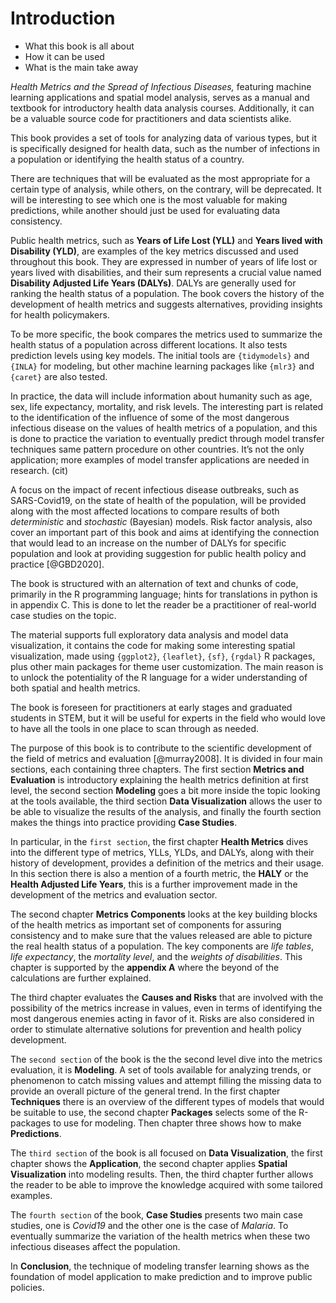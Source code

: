 # Introduction {#sec-intro .unnumbered}


::: {.callout}
-   What this book is all about
-   How it can be used
-   What is the main take away
:::

*Health Metrics and the Spread of Infectious Diseases,* featuring machine learning applications and spatial model analysis, serves as a manual and textbook for introductory health data analysis courses. Additionally, it can be a valuable source code for practitioners and data scientists alike.

This book provides a set of tools for analyzing data of various types, but it is specifically designed for health data, such as the number of infections in a population or identifying the health status of a country.

There are techniques that will be evaluated as the most appropriate for a certain type of analysis, while others, on the contrary, will be deprecated. It will be interesting to see which one is the most valuable for making predictions, while another should just be used for evaluating data consistency.

Public health metrics, such as **Years of Life Lost (YLL)** and **Years lived with Disability (YLD)**, are examples of the key metrics discussed and used throughout this book. They are expressed in number of years of life lost or years lived with disabilities, and their sum represents a crucial value named **Disability Adjusted Life Years (DALYs)**. DALYs are generally used for ranking the health status of a population. The book covers the history of the development of health metrics and suggests alternatives, providing insights for health policymakers.

To be more specific, the book compares the metrics used to summarize the health status of a population across different locations. It also tests prediction levels using key models. The initial tools are `{tidymodels}` and `{INLA}` for modeling, but other machine learning packages like `{mlr3}` and `{caret}` are also tested.

In practice, the data will include information about humanity such as age, sex, life expectancy, mortality, and risk levels. The interesting part is related to the identification of the influence of some of the most dangerous infectious disease on the values of health metrics of a population, and this is done to practice the variation to eventually predict through model transfer techniques same pattern procedure on other countries. It's not the only application; more examples of model transfer applications are needed in research. (cit)

A focus on the impact of recent infectious disease outbreaks, such as SARS-Covid19, on the state of health of the population, will be provided along with the most affected locations to compare results of both *deterministic* and *stochastic* (Bayesian) models. Risk factor analysis, also cover an important part of this book and aims at identifying the connection that would lead to an increase on the number of DALYs for specific population and look at providing suggestion for public health policy and practice [@GBD2020].

The book is structured with an alternation of text and chunks of code, primarily in the R programming language; hints for translations in python is in appendix C. This is done to let the reader be a practitioner of real-world case studies on the topic.

The material supports full exploratory data analysis and model data visualization, it contains the code for making some interesting spatial visualization, made using `{ggplot2}`, `{leaflet}`, `{sf}`, `{rgdal}` R packages, plus other main packages for theme user customization. The main reason is to unlock the potentiality of the R language for a wider understanding of both spatial and health metrics.

The book is foreseen for practitioners at early stages and graduated students in STEM, but it will be useful for experts in the field who would love to have all the tools in one place to scan through as needed.

The purpose of this book is to contribute to the scientific development of the field of metrics and evaluation [@murray2008]. It is divided in four main sections, each containing three chapters. The first section **Metrics and Evaluation** is introductory explaining the health metrics definition at first level, the second section **Modeling** goes a bit more inside the topic looking at the tools available, the third section **Data Visualization** allows the user to be able to visualize the results of the analysis, and finally the fourth section makes the things into practice providing **Case Studies**.

In particular, in the `first section`, the first chapter **Health Metrics** dives into the different type of metrics, YLLs, YLDs, and DALYs, along with their history of development, provides a definition of the metrics and their usage. In this section there is also a mention of a fourth metric, the **HALY** or the **Health Adjusted Life Years**, this is a further improvement made in the development of the metrics and evaluation sector.

The second chapter **Metrics Components** looks at the key building blocks of the health metrics as important set of components for assuring consistency and to make sure that the values released are able to picture the real health status of a population. The key components are *life tables*, *life expectancy*, the *mortality level*, and the *weights of disabilities*. This chapter is supported by the **appendix A** where the beyond of the calculations are further explained.

The third chapter evaluates the **Causes and Risks** that are involved with the possibility of the metrics increase in values, even in terms of identifying the most dangerous enemies acting in favor of it. Risks are also considered in order to stimulate alternative solutions for prevention and health policy development.

The `second section` of the book is the the second level dive into the metrics evaluation, it is **Modeling**. A set of tools available for analyzing trends, or phenomenon to catch missing values and attempt filling the missing data to provide an overall picture of the general trend. In the first chapter **Techniques** there is an overview of the different types of models that would be suitable to use, the second chapter **Packages** selects some of the R-packages to use for modeling. Then chapter three shows how to make **Predictions**.

The `third section` of the book is all focused on **Data Visualization**, the first chapter shows the **Application**, the second chapter applies **Spatial Visualization** into modeling results. Then, the third chapter further allows the reader to be able to improve the knowledge acquired with some tailored examples.

The `fourth section` of the book, **Case Studies** presents two main case studies, one is *Covid19* and the other one is the case of *Malaria*. To eventually summarize the variation of the health metrics when these two infectious diseases affect the population.

In **Conclusion**, the technique of modeling transfer learning shows as the foundation of model application to make prediction and to improve public policies.
